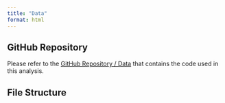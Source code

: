 ```yaml
---
title: "Data"
format: html
---
```




## GitHub Repository

Please refer to the [GitHub Repository / Data](https://github.com/Yuting-Fan-265/5600_time_series) that contains the code used in this analysis.

## File Structure

